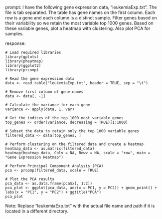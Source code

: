 prompt:
I have the following gene expression data, "leukemiaExp.txt". The file is tab separated. The table has gene names on the first column. Each row is a gene and each column is a distinct sample. Filter genes based on their variability so we retain the most variable top 1000 genes. Based on these variable genes, plot a heatmap with clustering. Also plot PCA for samples.

response:
```
# Load required libraries
library(gplots)
library(pheatmap)
library(ggplot2)
library(prcomp)

# Read the gene expression data
data <- read.table("leukemiaExp.txt", header = TRUE, sep = "\t")

# Remove first column of gene names
data <- data[, -1]

# Calculate the variance for each gene
variance <- apply(data, 1, var)

# Get the indices of the top 1000 most variable genes
top_genes <- order(variance, decreasing = TRUE)[1:1000]

# Subset the data to retain only the top 1000 variable genes
filtered_data <- data[top_genes, ]

# Perform clustering on the filtered data and create a heatmap
heatmap_data <- as.matrix(filtered_data)
heatmap(heatmap_data, Colv = NA, Rowv = NA, scale = "row", main = "Gene Expression Heatmap")

# Perform Principal Component Analysis (PCA)
pca <- prcomp(filtered_data, scale = TRUE)

# Plot the PCA results
pca_data <- as.data.frame(pca$x[, 1:2])
pca_plot <- ggplot(pca_data, aes(x = PC1, y = PC2)) + geom_point() + labs(x = "PC1", y = "PC2") + ggtitle("PCA")
pca_plot

```
Note: Replace "leukemiaExp.txt" with the actual file name and path if it is located in a different directory.
